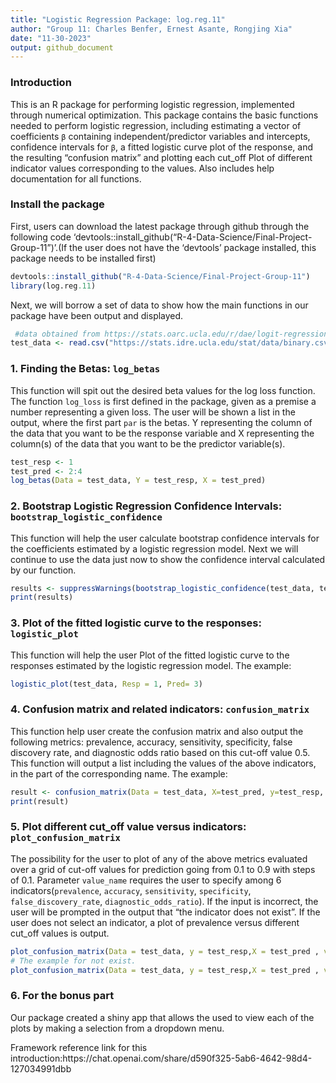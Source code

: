 ```yaml
---
title: "Logistic Regression Package: log.reg.11"
author: "Group 11: Charles Benfer, Ernest Asante, Rongjing Xia"
date: "11-30-2023"
output: github_document
---
```


### Introduction
This is an R package for performing logistic regression, implemented through numerical optimization. This package contains the basic functions needed to perform logistic regression, including estimating a vector of coefficients `β` containing independent/predictor variables and intercepts, confidence intervals for `β`, a fitted logistic curve plot of the response, and the resulting "confusion matrix" and plotting each cut_off Plot of different indicator values corresponding to the values. Also includes help documentation for all functions.

### Install the package

First, users can download the latest package through github through the following code 'devtools::install_github("R-4-Data-Science/Final-Project-Group-11")'.(If the user does not have the ‘devtools’ package installed, this package needs to be installed first)

```r
devtools::install_github("R-4-Data-Science/Final-Project-Group-11")
library(log.reg.11)
```
Next, we will borrow a set of data to show how the main functions in our package have been output and displayed.
```r
 #data obtained from https://stats.oarc.ucla.edu/r/dae/logit-regression/
test_data <- read.csv("https://stats.idre.ucla.edu/stat/data/binary.csv")

```

### 1. Finding the Betas: `log_betas`
This function will spit out the desired beta values for the log loss function.
The function `log_loss` is first defined in the package, given as a premise a number representing a given loss.
The user will be shown a list in the output, where the first part `par` is the betas.
Y representing the column of the data that you want to be the response variable and X representing the column(s) of the data that you want to be the predictor variable(s).
```r

test_resp <- 1
test_pred <- 2:4
log_betas(Data = test_data, Y = test_resp, X = test_pred)
```

### 2. Bootstrap Logistic Regression Confidence Intervals: `bootstrap_logistic_confidence`
This function will help the user calculate bootstrap confidence intervals for the coefficients estimated by a logistic regression model.
Next we will continue to use the data just now to show the confidence interval calculated by our function.
```r
results <- suppressWarnings(bootstrap_logistic_confidence(test_data, test_resp, test_pred))
print(results)

```

### 3. Plot of the fitted logistic curve to the responses: `logistic_plot`
This function will help the user Plot of the fitted logistic curve to the responses estimated by the logistic regression model.
The example:
```r

logistic_plot(test_data, Resp = 1, Pred= 3)

```

### 4. Confusion matrix and related indicators: `confusion_matrix`
This function help user create the confusion matrix and also output the following metrics: prevalence, accuracy, sensitivity, specificity, false discovery rate, and diagnostic odds ratio based on this cut-off value 0.5. 
This function will output a list including the values of the above indicators, in the part of the corresponding name.
The example:
```r
result <- confusion_matrix(Data = test_data, X=test_pred, y=test_resp, cut_off = 0.5)
print(result)

```

### 5. Plot different cut_off value versus indicators: `plot_confusion_matrix`
The possibility for the user to plot of any of the above metrics evaluated over a grid of cut-off values for prediction going from 0.1 to 0.9 with steps of 0.1.
Parameter `value_name` requires the user to specify among 6 indicators(`prevalence`, `accuracy`, `sensitivity`, `specificity`, `false_discovery_rate`, `diagnostic_odds_ratio`). If the input is incorrect, the user will be prompted in the output that "the indicator does not exist". If the user does not select an indicator, a plot of prevalence versus different cut_off values is output.
```r
plot_confusion_matrix(Data = test_data, y = test_resp,X = test_pred , value_name = 'false_discovery_rate')
# The example for not exist.
plot_confusion_matrix(Data = test_data, y = test_resp,X = test_pred , value_name = 'false_discovery')
```

### 6. For the bonus part
Our package created a shiny app that allows the used to view each of the plots by making a selection from a dropdown menu.


Framework reference link for this introduction:https://chat.openai.com/share/d590f325-5ab6-4642-98d4-127034991dbb

